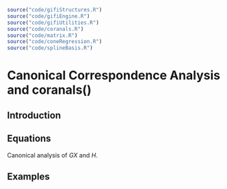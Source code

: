 ```r
source("code/gifiStructures.R")
source("code/gifiEngine.R")
source("code/gifiUtilities.R")
source("code/coranals.R")
source("code/matrix.R")
source("code/coneRegression.R")
source("code/splineBasis.R")
```

# Canonical Correspondence Analysis and coranals()

## Introduction

## Equations

Canonical analysis of $GX$ and $H$.

## Examples
